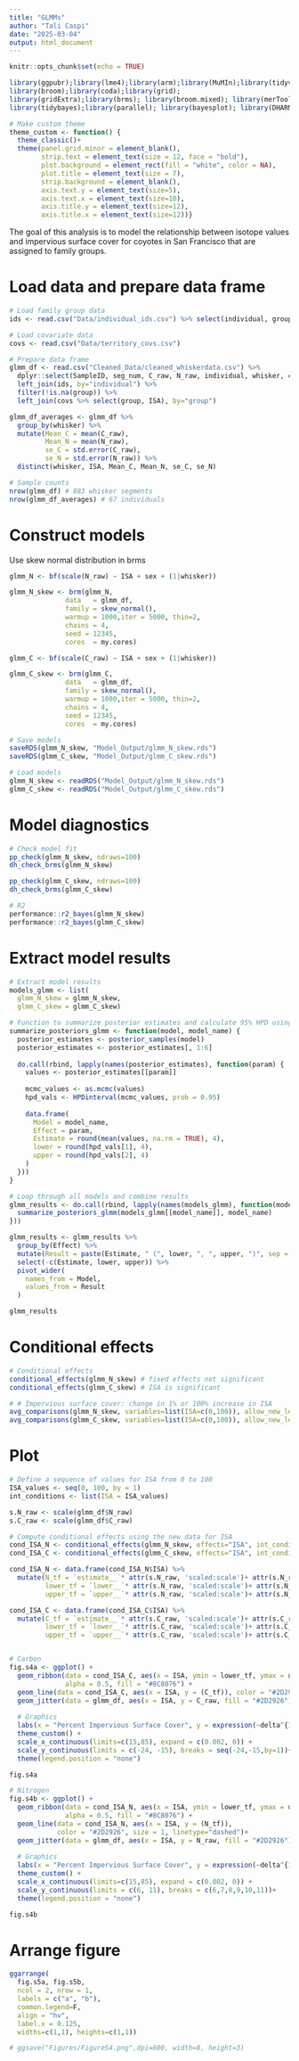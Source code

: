 ```yaml
---
title: "GLMMs"
author: "Tali Caspi"
date: "2025-03-04"
output: html_document
---
```


```r
knitr::opts_chunk$set(echo = TRUE)

library(ggpubr);library(lme4);library(arm);library(MuMIn);library(tidyverse)
library(broom);library(coda);library(grid);
library(gridExtra);library(brms); library(broom.mixed); library(merTools);
library(tidybayes);library(parallel); library(bayesplot); library(DHARMa.helpers); library(DHARMa); library(bayestestR); library(plotrix); library(marginaleffects)

# Make custom theme
theme_custom <- function() {
  theme_classic()+
  theme(panel.grid.minor = element_blank(),
        strip.text = element_text(size = 12, face = "bold"),
        plot.background = element_rect(fill = "white", color = NA),
        plot.title = element_text(size = 7),
        strip.background = element_blank(),
        axis.text.y = element_text(size=5),
        axis.text.x = element_text(size=10),
        axis.title.y = element_text(size=12),
        axis.title.x = element_text(size=12))}
```


The goal of this analysis is to model the relationship between isotope values and impervious surface cover for coyotes in San Francisco that are assigned to family groups.

# Load data and prepare data frame

```r
# Load family group data
ids <- read.csv("Data/individual_ids.csv") %>% select(individual, group)

# Load covariate data
covs <- read.csv("Data/territory_covs.csv") 

# Prepare data frame
glmm_df <- read.csv("Cleaned_Data/cleaned_whiskerdata.csv") %>% 
  dplyr::select(SampleID, seg_num, C_raw, N_raw, individual, whisker, count, urban, sex) %>% 
  left_join(ids, by="individual") %>% 
  filter(!is.na(group)) %>% 
  left_join(covs %>% select(group, ISA), by="group")

glmm_df_averages <- glmm_df %>% 
  group_by(whisker) %>% 
  mutate(Mean_C = mean(C_raw),
         Mean_N = mean(N_raw),
         se_C = std.error(C_raw),
         se_N = std.error(N_raw)) %>% 
  distinct(whisker, ISA, Mean_C, Mean_N, se_C, se_N)

# Sample counts
nrow(glmm_df) # 883 whisker segments
nrow(glmm_df_averages) # 67 individuals
```

# Construct models

Use skew normal distribution in brms

```r
glmm_N <- bf(scale(N_raw) ~ ISA + sex + (1|whisker))

glmm_N_skew <- brm(glmm_N,
              data   = glmm_df, 
              family = skew_normal(),
              warmup = 1000,iter = 5000, thin=2,
              chains = 4,
              seed = 12345,
              cores  = my.cores)

glmm_C <- bf(scale(C_raw) ~ ISA + sex + (1|whisker))

glmm_C_skew <- brm(glmm_C,
              data   = glmm_df, 
              family = skew_normal(),
              warmup = 1000,iter = 5000, thin=2,
              chains = 4,
              seed = 12345,
              cores  = my.cores)

# Save models
saveRDS(glmm_N_skew, "Model_Output/glmm_N_skew.rds")
saveRDS(glmm_C_skew, "Model_Output/glmm_C_skew.rds")

# Load models
glmm_N_skew <- readRDS("Model_Output/glmm_N_skew.rds")
glmm_C_skew <- readRDS("Model_Output/glmm_C_skew.rds")
```

# Model diagnostics

```r
# Check model fit
pp_check(glmm_N_skew, ndraws=100)
dh_check_brms(glmm_N_skew)

pp_check(glmm_C_skew, ndraws=100)
dh_check_brms(glmm_C_skew)

# R2
performance::r2_bayes(glmm_N_skew)
performance::r2_bayes(glmm_C_skew)
```

# Extract model results

```r
# Extract model results
models_glmm <- list(
  glmm_N_skew = glmm_N_skew,
  glmm_C_skew = glmm_C_skew)

# Function to summarize posterior estimates and calculate 95% HPD using coda's HPDinterval
summarize_posteriors_glmm <- function(model, model_name) {
  posterior_estimates <- posterior_samples(model) 
  posterior_estimates <- posterior_estimates[, 1:6] 
  
  do.call(rbind, lapply(names(posterior_estimates), function(param) {
    values <- posterior_estimates[[param]]
    
    mcmc_values <- as.mcmc(values)
    hpd_vals <- HPDinterval(mcmc_values, prob = 0.95)
    
    data.frame(
      Model = model_name,
      Effect = param,
      Estimate = round(mean(values, na.rm = TRUE), 4),
      lower = round(hpd_vals[1], 4),
      upper = round(hpd_vals[2], 4)
    )
  }))
}

# Loop through all models and combine results
glmm_results <- do.call(rbind, lapply(names(models_glmm), function(model_name) {
  summarize_posteriors_glmm(models_glmm[[model_name]], model_name)
}))

glmm_results <- glmm_results %>% 
  group_by(Effect) %>%
  mutate(Result = paste(Estimate, " (", lower, ", ", upper, ")", sep = "")) %>%
  select(-c(Estimate, lower, upper)) %>% 
  pivot_wider(
    names_from = Model,
    values_from = Result
  )

glmm_results
```

# Conditional effects

```r
# Conditional effects
conditional_effects(glmm_N_skew) # fixed effects not significant
conditional_effects(glmm_C_skew) # ISA is significant

# # Impervious surface cover: change in 1% or 100% increase in ISA
avg_comparisons(glmm_N_skew, variables=list(ISA=c(0,100)), allow_new_levels=T)
avg_comparisons(glmm_C_skew, variables=list(ISA=c(0,100)), allow_new_levels=T)
```

# Plot

```r
# Define a sequence of values for ISA from 0 to 100
ISA_values <- seq(0, 100, by = 1)
int_conditions <- list(ISA = ISA_values)

s.N_raw <- scale(glmm_df$N_raw)
s.C_raw <- scale(glmm_df$C_raw)

# Compute conditional effects using the new data for ISA
cond_ISA_N <- conditional_effects(glmm_N_skew, effects="ISA", int_conditions = int_conditions)
cond_ISA_C <- conditional_effects(glmm_C_skew, effects="ISA", int_conditions = int_conditions)

cond_ISA_N <- data.frame(cond_ISA_N$ISA) %>% 
  mutate(N_tf = `estimate__`* attr(s.N_raw, 'scaled:scale')+ attr(s.N_raw, 'scaled:center'),
         lower_tf = `lower__`* attr(s.N_raw, 'scaled:scale')+ attr(s.N_raw, 'scaled:center'),
         upper_tf = `upper__`* attr(s.N_raw, 'scaled:scale')+ attr(s.N_raw, 'scaled:center'))

cond_ISA_C <- data.frame(cond_ISA_C$ISA) %>% 
  mutate(C_tf = `estimate__`* attr(s.C_raw, 'scaled:scale')+ attr(s.C_raw, 'scaled:center'),
         lower_tf = `lower__`* attr(s.C_raw, 'scaled:scale')+ attr(s.C_raw, 'scaled:center'),
         upper_tf = `upper__`* attr(s.C_raw, 'scaled:scale')+ attr(s.C_raw, 'scaled:center'))


# Carbon
fig.s4a <- ggplot() +
  geom_ribbon(data = cond_ISA_C, aes(x = ISA, ymin = lower_tf, ymax = upper_tf), 
              alpha = 0.5, fill = "#8C8076") +
  geom_line(data = cond_ISA_C, aes(x = ISA, y = (C_tf)), color = "#2D2926", size = 1)+
  geom_jitter(data = glmm_df, aes(x = ISA, y = C_raw, fill = "#2D2926"),alpha=0.3, size=1) +
  
  # Graphics
  labs(x = "Percent Impervious Surface Cover", y = expression(~delta^{13}~C)) +
  theme_custom() +
  scale_x_continuous(limits=c(15,85), expand = c(0.002, 0)) +
  scale_y_continuous(limits = c(-24, -15), breaks = seq(-24,-15,by=1))+
  theme(legend.position = "none")

fig.s4a

# Nitrogen
fig.s4b <- ggplot() +
  geom_ribbon(data = cond_ISA_N, aes(x = ISA, ymin = lower_tf, ymax = upper_tf), 
              alpha = 0.5, fill = "#8C8076") +
  geom_line(data = cond_ISA_N, aes(x = ISA, y = (N_tf)), 
            color = "#2D2926", size = 1, linetype="dashed")+
  geom_jitter(data = glmm_df, aes(x = ISA, y = N_raw, fill = "#2D2926"), alpha=0.3, size=1) +
  
  # Graphics
  labs(x = "Percent Impervious Surface Cover", y = expression(~delta^{15}~N)) +
  theme_custom() +
  scale_x_continuous(limits=c(15,85), expand = c(0.002, 0)) +
  scale_y_continuous(limits = c(6, 11), breaks = c(6,7,8,9,10,11))+
  theme(legend.position = "none")

fig.s4b
```

# Arrange figure

```r
ggarrange(
  fig.s5a, fig.s5b,
  ncol = 2, nrow = 1, 
  labels = c("a", "b"),
  common.legend=F,
  align = "hv",
  label.x = 0.125,
  widths=c(1,1), heights=c(1,1))

# ggsave("Figures/FigureS4.png",dpi=600, width=8, height=3)
```

